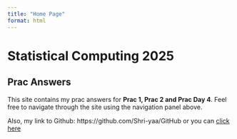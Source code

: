```yaml
---
title: "Home Page"
format: html
---
```


# Statistical Computing 2025

## Prac Answers

This site contains my prac answers for **Prac 1, Prac 2 and Prac Day 4**. Feel free to navigate through the site using the navigation panel above.

Also, my link to Github: https://github.com/Shri-yaa/GitHub or you can [click here](https://github.com/Shri-yaa/GitHub)
